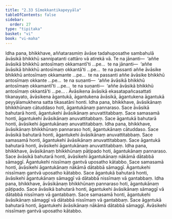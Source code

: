 ```yaml
---
title: "2.33 Sīmokkantikapeyyāla"
tableOfContents: false
sidebar:
  order: 27
type: "tipitaka"
basket: "vi"
book: "vi-maha"
---
```



<DynamicBreadcrumb />

<Division number="177" book="vi-maha">

<Paragraph number="774" book="vi-maha">
Idha pana, bhikkhave, aññatarasmiṃ āvāse tadahuposathe sambahulā āvāsikā bhikkhū sannipatanti cattāro vā atirekā vā. Te na jānanti—  ‘aññe āvāsikā bhikkhū antosīmaṃ okkamantī’ti …pe…  te na jānanti—  ‘aññe āvāsikā bhikkhū antosīmaṃ okkantā’ti …pe…  te na passanti aññe āvāsike bhikkhū antosīmaṃ okkamante …pe…  te na passanti aññe āvāsike bhikkhū antosīmaṃ okkante …pe…  te na suṇanti—  ‘aññe āvāsikā bhikkhū antosīmaṃ okkamantī’ti …pe…  te na suṇanti—  ‘aññe āvāsikā bhikkhū antosīmaṃ okkantā’ti …pe… .
</Paragraph>

<Paragraph number="775" book="vi-maha">
Āvāsikena āvāsikā ekasatapañcasattati tikanayato, āvāsikena āgantukā, āgantukena āvāsikā, āgantukena āgantukā peyyālamukhena satta tikasatāni honti.
</Paragraph>

</Division>
<Division number="178" book="vi-maha">

<Paragraph number="776" book="vi-maha">
Idha pana, bhikkhave, āvāsikānaṃ bhikkhūnaṃ cātuddaso hoti, āgantukānaṃ pannaraso. Sace āvāsikā bahutarā honti, āgantukehi āvāsikānaṃ anuvattitabbaṃ. Sace samasamā honti, āgantukehi āvāsikānaṃ anuvattitabbaṃ. Sace āgantukā bahutarā honti, āvāsikehi āgantukānaṃ anuvattitabbaṃ.
</Paragraph>

<Paragraph number="777" book="vi-maha">
Idha pana, bhikkhave, āvāsikānaṃ bhikkhūnaṃ pannaraso hoti, āgantukānaṃ cātuddaso. Sace āvāsikā bahutarā honti, āgantukehi āvāsikānaṃ anuvattitabbaṃ. Sace samasamā honti, āgantukehi āvāsikānaṃ anuvattitabbaṃ. Sace āgantukā bahutarā honti, āvāsikehi āgantukānaṃ anuvattitabbaṃ.
</Paragraph>

<Paragraph number="778" book="vi-maha">
Idha pana, bhikkhave, āvāsikānaṃ bhikkhūnaṃ pāṭipado hoti, āgantukānaṃ pannaraso. Sace āvāsikā bahutarā honti, āvāsikehi āgantukānaṃ nākāmā dātabbā sāmaggī. Āgantukehi nissīmaṃ gantvā uposatho kātabbo. Sace samasamā honti, āvāsikehi āgantukānaṃ nākāmā dātabbā sāmaggī. Āgantukehi nissīmaṃ gantvā uposatho kātabbo. Sace āgantukā bahutarā honti, āvāsikehi āgantukānaṃ sāmaggī vā dātabbā nissīmaṃ vā gantabbaṃ.
</Paragraph>

<Paragraph number="779" book="vi-maha">
Idha pana, bhikkhave, āvāsikānaṃ bhikkhūnaṃ pannaraso hoti, āgantukānaṃ pāṭipado. Sace āvāsikā bahutarā honti, āgantukehi āvāsikānaṃ sāmaggī vā dātabbā nissīmaṃ vā gantabbaṃ. Sace samasamā honti, āgantukehi āvāsikānaṃ sāmaggī vā dātabbā nissīmaṃ vā gantabbaṃ. Sace āgantukā bahutarā honti, āgantukehi āvāsikānaṃ nākāmā dātabbā sāmaggī. Āvāsikehi nissīmaṃ gantvā uposatho kātabbo.
</Paragraph>
</Division>